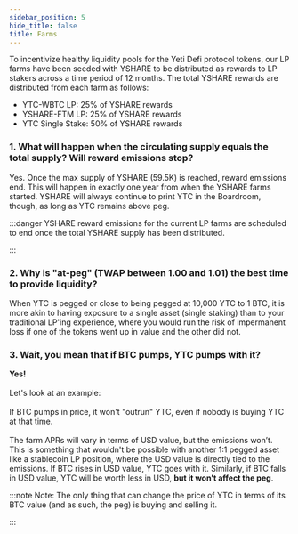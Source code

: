 ```yaml
---
sidebar_position: 5
hide_title: false
title: Farms
---
```


To incentivize healthy liquidity pools for the Yeti Defi protocol tokens, our LP farms have been seeded with YSHARE to be distributed as rewards to LP stakers across a time period of 12 months. The total YSHARE rewards are distributed from each farm as follows:

* YTC-WBTC LP: 25% of YSHARE rewards
* YSHARE-FTM LP: 25% of YSHARE rewards
* YTC Single Stake: 50% of YSHARE rewards

### **1. What will happen when the circulating supply equals the total supply? Will reward emissions stop?**

Yes. Once the max supply of YSHARE (59.5K) is reached, reward emissions end. This will happen in exactly one year from when the YSHARE farms started. YSHARE will always continue to print YTC in the Boardroom, though, as long as YTC remains above peg.

:::danger YSHARE reward emissions for the current LP farms are scheduled to end once the total YSHARE supply has been distributed.

:::

### 2. Why is "at-peg" (TWAP between 1.00 and 1.01) the best time to provide liquidity?

When YTC is pegged or close to being pegged at 10,000 YTC to 1 BTC, it is more akin to having exposure to a single asset (single staking) than to your traditional LP'ing experience, where you would run the risk of impermanent loss if one of the tokens went up in value and the other did not.

### 3. Wait, you mean that if BTC pumps, YTC pumps with it?

**Yes!**\
\
Let's look at an example:\
\
If BTC pumps in price, it won't "outrun" YTC, even if nobody is buying YTC at that time.\
\
The farm APRs will vary in terms of USD value, but the emissions won’t. This is something that wouldn't be possible with another 1:1 pegged asset like a stablecoin LP position, where the USD value is directly tied to the emissions. If BTC rises in USD value, YTC goes with it. Similarly, if BTC falls in USD value, YTC will be worth less in USD, **but it won’t affect the peg**.


:::note Note: The only thing that can change the price of YTC in terms of its BTC value (and as such, the peg) is buying and selling it.

:::
